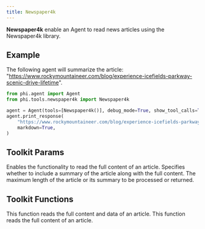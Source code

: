 ```yaml
---
title: Newspaper4k
---
```


**Newspaper4k** enable an Agent to read news articles using the Newspaper4k library.

## Example

The following agent will summarize the article: "https://www.rockymountaineer.com/blog/experience-icefields-parkway-scenic-drive-lifetime".

```python cookbook/tools/newspaper4k_tools.py
from phi.agent import Agent
from phi.tools.newspaper4k import Newspaper4k

agent = Agent(tools=[Newspaper4k()], debug_mode=True, show_tool_calls=True)
agent.print_response(
    "https://www.rockymountaineer.com/blog/experience-icefields-parkway-scenic-drive-lifetime",
    markdown=True,
)
```

## Toolkit Params

<ResponseField name="read_article" type="bool" default="True">
  Enables the functionality to read the full content of an article.
</ResponseField>
<ResponseField name="include_summary" type="bool" default="False">
  Specifies whether to include a summary of the article along with the full
  content.
</ResponseField>
<ResponseField name="article_length" type="int">
  The maximum length of the article or its summary to be processed or returned.
</ResponseField>

## Toolkit Functions

<ResponseField name="get_article_data">
  This function reads the full content and data of an article.
</ResponseField>
<ResponseField name="read_article">
  This function reads the full content of an article.
</ResponseField>
